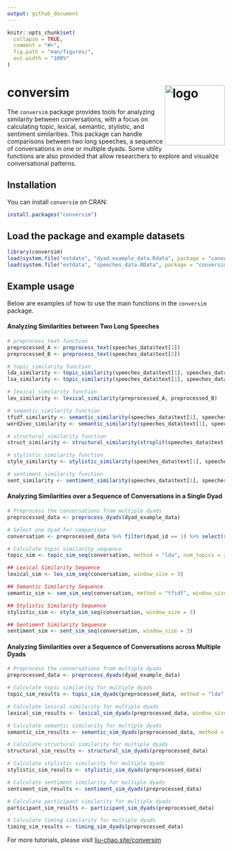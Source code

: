 ```yaml
---
output: github_document
---
```


```r
knitr::opts_chunk$set(
  collapse = TRUE,
  comment = "#>",
  fig.path = "man/figures/",
  out.width = "100%"
)
```

# conversim <img src="man/figures/conversim_logo.png" align="right" height="139" alt="logo" style="float:right; height:139px;"/>

The `conversim` package provides tools for analyzing similarity between conversations, with a focus on calculating topic, lexical, semantic, stylistic, and sentiment similarities. This package can handle comparisons between two long speeches, a sequence of conversations in one or multiple dyads. Some utility functions are also provided that allow researchers to explore and visualize conversational patterns.

## Installation

You can install `conversim` on CRAN:

``` r
install.packages("conversim")
```
## Load the package and example datasets
```r
library(conversim)
load(system.file("extdata", "dyad_example_data.Rdata", package = "conversim"))
load(system.file("extdata", "speeches_data.RData", package = "conversim"))
```

## Example usage
Below are examples of how to use the main functions in the `conversim` package.

#### Analyzing Similarities between Two Long Speeches
```r
# preprocess_text function
preprocessed_A <- preprocess_text(speeches_data$text[1])
preprocessed_B <- preprocess_text(speeches_data$text[2])

# topic_similarity function
lda_similarity <- topic_similarity(speeches_data$text[1], speeches_data$text[2], method = "lda", num_topics = 5)
lsa_similarity <- topic_similarity(speeches_data$text[1], speeches_data$text[2], method = "lsa", num_topics = 5)

# lexical_similarity function
lex_similarity <- lexical_similarity(preprocessed_A, preprocessed_B)

# semantic_similarity function
tfidf_similarity <- semantic_similarity(speeches_data$text[1], speeches_data$text[2], method = "tfidf")
word2vec_similarity <- semantic_similarity(speeches_data$text[1], speeches_data$text[2], method = "word2vec")

# structural_similarity function
struct_similarity <- structural_similarity(strsplit(speeches_data$text[1], "\n")[[1]], strsplit(speeches_data$text[2], "\n")[[1]])

# stylistic_similarity function
style_similarity <- stylistic_similarity(speeches_data$text[1], speeches_data$text[2])

# sentiment_similarity function
sent_similarity <- sentiment_similarity(speeches_data$text[1], speeches_data$text[2])
```

#### Analyzing Similarities over a Sequence of Conversations in a Single Dyad
```r
# Preprocess the conversations from multiple dyads
preprocessed_data <- preprocess_dyads(dyad_example_data)

# Select one dyad for comparison
conversation <- preprocessed_data %>% filter(dyad_id == 1) %>% select(speaker_id, processed_text)

# Calculate topic similarity sequence
topic_sim <- topic_sim_seq(conversation, method = "lda", num_topics = 2, window_size = 3)

## Lexical Similarity Sequence
lexical_sim <- lex_sim_seq(conversation, window_size = 3)

## Semantic Similarity Sequence
semantic_sim <- sem_sim_seq(conversation, method = "tfidf", window_size = 3)

## Stylistic Similarity Sequence
stylistic_sim <- style_sim_seq(conversation, window_size = 3)

## Sentiment Similarity Sequence
sentiment_sim <- sent_sim_seq(conversation, window_size = 3)
```

#### Analyzing Similarities over a Sequence of Conversations across Multiple Dyads
```r
# Preprocess the conversations from multiple dyads
preprocessed_data <- preprocess_dyads(dyad_example_data)

# Calculate topic similarity for multiple dyads
topic_sim_results <- topic_sim_dyads(preprocessed_data, method = "lda", num_topics = 3, window_size = 2)

# Calculate lexical similarity for multiple dyads
lexical_sim_results <- lexical_sim_dyads(preprocessed_data, window_size = 2)

# Calculate semantic similarity for multiple dyads
semantic_sim_results <- semantic_sim_dyads(preprocessed_data, method = "tfidf", window_size = 2)

# Calculate structural similarity for multiple dyads
structural_sim_results <- structural_sim_dyads(preprocessed_data)

# Calculate stylistic similarity for multiple dyads
stylistic_sim_results <- stylistic_sim_dyads(preprocessed_data)

# Calculate sentiment similarity for multiple dyads
sentiment_sim_results <- sentiment_sim_dyads(preprocessed_data)

# Calculate participant similarity for multiple dyads
participant_sim_results <- participant_sim_dyads(preprocessed_data)

# Calculate timing similarity for multiple dyads
timing_sim_results <- timing_sim_dyads(preprocessed_data)
```
For more tutorials, please visit [liu-chao.site/conversim](https://liu-chao.site/conversim) 
